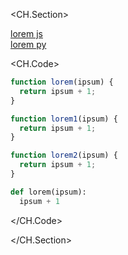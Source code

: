 <CH.Section>

[lorem js](focus://two.js#1[10:21])  
[lorem py](focus://one.py#1[5:16])

<CH.Code>

```js two.js
function lorem(ipsum) {
  return ipsum + 1;
}

function lorem1(ipsum) {
  return ipsum + 1;
}

function lorem2(ipsum) {
  return ipsum + 1;
}
```

```python one.py
def lorem(ipsum):
  ipsum + 1
```

</CH.Code>

</CH.Section>
